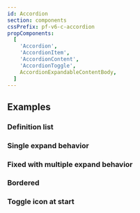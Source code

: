 ```yaml
---
id: Accordion
section: components
cssPrefix: pf-v6-c-accordion
propComponents:
  [
    'Accordion',
    'AccordionItem',
    'AccordionContent',
    'AccordionToggle',
    AccordionExpandableContentBody,
  ]
---
```


## Examples

### Definition list


<LiveExample src={AccordionDefinitionList} />

### Single expand behavior


<LiveExample src={AccordionSingleExpandBehavior} />

### Fixed with multiple expand behavior


<LiveExample src={AccordionFixedWithMultipleExpandBehavior} />

### Bordered


<LiveExample src={AccordionBordered} />

### Toggle icon at start


<LiveExample src={AccordionToggleIconAtStart} />
